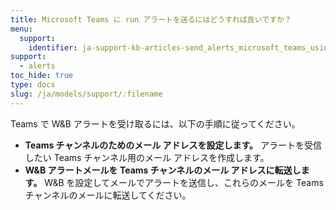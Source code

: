 ```yaml
---
title: Microsoft Teams に run アラートを送るにはどうすれば良いですか？
menu:
  support:
    identifier: ja-support-kb-articles-send_alerts_microsoft_teams_using_wb
support:
  - alerts
toc_hide: true
type: docs
slug: /ja/models/support/:filename
---
```

Teams で W&B アラートを受け取るには、以下の手順に従ってください。

- **Teams チャンネルのためのメール アドレスを設定します。** アラートを受信したい Teams チャンネル用のメール アドレスを作成します。
- **W&B アラートメールを Teams チャンネルのメール アドレスに転送します。** W&B を設定してメールでアラートを送信し、これらのメールを Teams チャンネルのメールに転送してください。